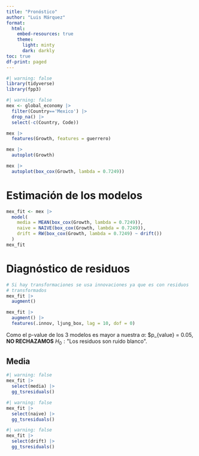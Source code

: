```yaml
---
title: "Pronóstico"
author: "Luis Márquez"
format:
  html:
    embed-resources: true
    theme:
      light: minty
      dark: darkly
toc: true
df-print: paged
---
```


```r
#| warning: false
library(tidyverse)
library(fpp3)
```

```r
#| warning: false
mex <- global_economy |> 
  filter(Country=='Mexico') |> 
  drop_na() |> 
  select(-c(Country, Code))

mex |> 
  features(Growth, features = guerrero)

mex |> 
  autoplot(Growth)

mex |> 
  autoplot(box_cox(Growth, lambda = 0.7249))
```

# Estimación de los modelos

```r
mex_fit <- mex |> 
  model(
    media = MEAN(box_cox(Growth, lambda = 0.7249)),
    naive = NAIVE(box_cox(Growth, lambda = 0.7249)),
    drift = RW(box_cox(Growth, lambda = 0.7249) ~ drift())
  )
mex_fit
```

# Diagnóstico de residuos

```r
# Si hay transformaciones se usa innovaciones ya que es con residuos
# transformados
mex_fit |> 
  augment()

mex_fit |> 
  augment() |> 
  features(.innov, ljung_box, lag = 10, dof = 0)
```

Como el p-value de los 3 modelos es mayor a nuestra $\alpha$: $p_{value} = 0.05, **NO RECHAZAMOS** $H_0 : \text{"Los residuos son ruido blanco"}$.

## Media

```r
#| warning: false
mex_fit |> 
  select(media) |> 
  gg_tsresiduals()
```

```r
#| warning: false
mex_fit |> 
  select(naive) |> 
  gg_tsresiduals()
```

```r
#| warning: false
mex_fit |> 
  select(drift) |> 
  gg_tsresiduals()
```

